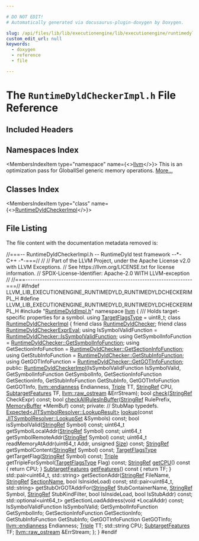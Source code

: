 ```yaml
---

# DO NOT EDIT!
# Automatically generated via docusaurus-plugin-doxygen by Doxygen.

slug: /api/files/lib/lib/executionengine/lib/executionengine/runtimedyld/runtimedyldcheckerimpl-h
custom_edit_url: null
keywords:
  - doxygen
  - reference
  - file

---
```





# The `RuntimeDyldCheckerImpl.h` File Reference

<DoxygenPage pluginConfig={pluginConfig}>



## Included Headers

<IncludesList>
<IncludesListItem
  filePath="RuntimeDyldImpl.h"
  permalink="/docs/api/files/lib/lib/executionengine/lib/executionengine/runtimedyld/runtimedyldimpl-h"
  isLocal="true" />
</IncludesList>

## Namespaces Index

<MembersIndex>

<MembersIndexItem
  type="namespace"
  name={<><a href="/docs/api/namespaces/llvm">llvm</a></>}>
This is an optimization pass for GlobalISel generic memory operations. <a href="/docs/api/namespaces/llvm/#details">More...</a>
</MembersIndexItem>

</MembersIndex>

## Classes Index

<MembersIndex>

<MembersIndexItem
  type="class"
  name={<><a href="/docs/api/classes/llvm/runtimedyldcheckerimpl">RuntimeDyldCheckerImpl</a></>}>
</MembersIndexItem>

</MembersIndex>


## File Listing

The file content with the documentation metadata removed is:

<ProgramListing>

<Link id="l00001" /><CodeLine lineNumber="1"><Highlight kind="comment">//===-- RuntimeDyldCheckerImpl.h -- RuntimeDyld test framework --&#42;- C++ -&#42;-===//</Highlight><Highlight kind="normal"></Highlight></CodeLine>
<Link id="l00002" /><CodeLine lineNumber="2"><Highlight kind="normal"></Highlight><Highlight kind="comment">//</Highlight><Highlight kind="normal"></Highlight></CodeLine>
<Link id="l00003" /><CodeLine lineNumber="3"><Highlight kind="normal"></Highlight><Highlight kind="comment">// Part of the LLVM Project, under the Apache License v2.0 with LLVM Exceptions.</Highlight><Highlight kind="normal"></Highlight></CodeLine>
<Link id="l00004" /><CodeLine lineNumber="4"><Highlight kind="normal"></Highlight><Highlight kind="comment">// See https://llvm.org/LICENSE.txt for license information.</Highlight><Highlight kind="normal"></Highlight></CodeLine>
<Link id="l00005" /><CodeLine lineNumber="5"><Highlight kind="normal"></Highlight><Highlight kind="comment">// SPDX-License-Identifier: Apache-2.0 WITH LLVM-exception</Highlight><Highlight kind="normal"></Highlight></CodeLine>
<Link id="l00006" /><CodeLine lineNumber="6"><Highlight kind="normal"></Highlight><Highlight kind="comment">//</Highlight><Highlight kind="normal"></Highlight></CodeLine>
<Link id="l00007" /><CodeLine lineNumber="7"><Highlight kind="normal"></Highlight><Highlight kind="comment">//===----------------------------------------------------------------------===//</Highlight><Highlight kind="normal"></Highlight></CodeLine>
<Link id="l00008" /><CodeLine lineNumber="8"><Highlight kind="normal"></Highlight></CodeLine>
<Link id="l00009" /><CodeLine lineNumber="9"><Highlight kind="normal"></Highlight><Highlight kind="preprocessor">#ifndef LLVM&#95;LIB&#95;EXECUTIONENGINE&#95;RUNTIMEDYLD&#95;RUNTIMEDYLDCHECKERIMPL&#95;H</Highlight><Highlight kind="normal"></Highlight></CodeLine>
<Link id="l00010" /><CodeLine lineNumber="10"><Highlight kind="normal"></Highlight><Highlight kind="preprocessor">#define LLVM&#95;LIB&#95;EXECUTIONENGINE&#95;RUNTIMEDYLD&#95;RUNTIMEDYLDCHECKERIMPL&#95;H</Highlight><Highlight kind="normal"></Highlight></CodeLine>
<Link id="l00011" /><CodeLine lineNumber="11"><Highlight kind="normal"></Highlight></CodeLine>
<Link id="l00012" /><CodeLine lineNumber="12"><Highlight kind="normal"></Highlight><Highlight kind="preprocessor">#include &quot;<a href="/docs/api/files/lib/lib/executionengine/lib/executionengine/runtimedyld/runtimedyldimpl-h">RuntimeDyldImpl.h</a>&quot;</Highlight><Highlight kind="normal"></Highlight></CodeLine>
<Link id="l00013" /><CodeLine lineNumber="13"><Highlight kind="normal"></Highlight></CodeLine>
<Link id="l00014" /><CodeLine lineNumber="14"><Highlight kind="normal"></Highlight><Highlight kind="keyword">namespace </Highlight><Highlight kind="normal"><a href="/docs/api/namespaces/llvm">llvm</a> &#123;</Highlight></CodeLine>
<Link id="l00015" /><CodeLine lineNumber="15"><Highlight kind="normal"></Highlight><Highlight kind="comment"></Highlight></CodeLine>
<Link id="l00016" /><CodeLine lineNumber="16"><Highlight kind="comment">/// Holds target-specific properties for a symbol.</Highlight><Highlight kind="normal"></Highlight></CodeLine>
<Link id="l00017" /><CodeLine lineNumber="17"><Highlight kind="normal"></Highlight><Highlight kind="keyword">using </Highlight><Highlight kind="normal"><a href="/docs/api/namespaces/llvm/#aea40ee68325c4b92ce5d7814db333708">TargetFlagsType</a> = uint8&#95;t;</Highlight></CodeLine>
<Link id="l00018" /><CodeLine lineNumber="18"><Highlight kind="normal"></Highlight></CodeLine>
<Link id="l00019" /><CodeLine lineNumber="19" lineLink="/docs/api/classes/llvm/runtimedyldcheckerimpl"><Highlight kind="normal"></Highlight><Highlight kind="keyword">class </Highlight><Highlight kind="normal"><a href="/docs/api/classes/llvm/runtimedyldcheckerimpl/#acef6af165608f827d1aea321cff9257b">RuntimeDyldCheckerImpl</a> &#123;</Highlight></CodeLine>
<Link id="l00020" /><CodeLine lineNumber="20" lineLink="/docs/api/classes/llvm/runtimedyldcheckerimpl/#ac16254525cb27669ba70a53c26101682"><Highlight kind="normal">  </Highlight><Highlight kind="keyword">friend</Highlight><Highlight kind="normal"> </Highlight><Highlight kind="keyword">class </Highlight><Highlight kind="normal"><a href="/docs/api/classes/llvm/runtimedyldcheckerimpl/#ac16254525cb27669ba70a53c26101682">RuntimeDyldChecker</a>;</Highlight></CodeLine>
<Link id="l00021" /><CodeLine lineNumber="21" lineLink="/docs/api/classes/llvm/runtimedyldcheckerimpl/#a048341b2c488457be0619573128ab6c1"><Highlight kind="normal">  </Highlight><Highlight kind="keyword">friend</Highlight><Highlight kind="normal"> </Highlight><Highlight kind="keyword">class </Highlight><Highlight kind="normal"><a href="/docs/api/classes/llvm/runtimedyldcheckerimpl/#a048341b2c488457be0619573128ab6c1">RuntimeDyldCheckerExprEval</a>;</Highlight></CodeLine>
<Link id="l00022" /><CodeLine lineNumber="22"><Highlight kind="normal"></Highlight></CodeLine>
<Link id="l00023" /><CodeLine lineNumber="23"><Highlight kind="normal">  </Highlight><Highlight kind="keyword">using </Highlight><Highlight kind="normal">IsSymbolValidFunction =</Highlight></CodeLine>
<Link id="l00024" /><CodeLine lineNumber="24"><Highlight kind="normal">    <a href="/docs/api/classes/llvm/runtimedyldchecker/#a3690573990ceae5a6f5649052411a137">RuntimeDyldChecker::IsSymbolValidFunction</a>;</Highlight></CodeLine>
<Link id="l00025" /><CodeLine lineNumber="25"><Highlight kind="normal">  </Highlight><Highlight kind="keyword">using </Highlight><Highlight kind="normal">GetSymbolInfoFunction = <a href="/docs/api/classes/llvm/runtimedyldchecker/#acac2cbf39dcc3dc95565848db4aed7d8">RuntimeDyldChecker::GetSymbolInfoFunction</a>;</Highlight></CodeLine>
<Link id="l00026" /><CodeLine lineNumber="26"><Highlight kind="normal">  </Highlight><Highlight kind="keyword">using </Highlight><Highlight kind="normal">GetSectionInfoFunction = <a href="/docs/api/classes/llvm/runtimedyldchecker/#a5ed34fdb356b0ece4cc9ee4fab9f9d45">RuntimeDyldChecker::GetSectionInfoFunction</a>;</Highlight></CodeLine>
<Link id="l00027" /><CodeLine lineNumber="27"><Highlight kind="normal">  </Highlight><Highlight kind="keyword">using </Highlight><Highlight kind="normal">GetStubInfoFunction = <a href="/docs/api/classes/llvm/runtimedyldchecker/#ae675538cb55438dbe6a1e0de6d138319">RuntimeDyldChecker::GetStubInfoFunction</a>;</Highlight></CodeLine>
<Link id="l00028" /><CodeLine lineNumber="28"><Highlight kind="normal">  </Highlight><Highlight kind="keyword">using </Highlight><Highlight kind="normal">GetGOTInfoFunction = <a href="/docs/api/classes/llvm/runtimedyldchecker/#ac568a27a9bc46c1935208f0ad86465c1">RuntimeDyldChecker::GetGOTInfoFunction</a>;</Highlight></CodeLine>
<Link id="l00029" /><CodeLine lineNumber="29"><Highlight kind="normal"></Highlight></CodeLine>
<Link id="l00030" /><CodeLine lineNumber="30"><Highlight kind="normal"></Highlight><Highlight kind="keyword">public</Highlight><Highlight kind="normal">:</Highlight></CodeLine>
<Link id="l00031" /><CodeLine lineNumber="31"><Highlight kind="normal">  <a href="/docs/api/classes/llvm/runtimedyldcheckerimpl/#acef6af165608f827d1aea321cff9257b">RuntimeDyldCheckerImpl</a>(IsSymbolValidFunction IsSymbolValid,</Highlight></CodeLine>
<Link id="l00032" /><CodeLine lineNumber="32"><Highlight kind="normal">                         GetSymbolInfoFunction GetSymbolInfo,</Highlight></CodeLine>
<Link id="l00033" /><CodeLine lineNumber="33"><Highlight kind="normal">                         GetSectionInfoFunction GetSectionInfo,</Highlight></CodeLine>
<Link id="l00034" /><CodeLine lineNumber="34"><Highlight kind="normal">                         GetStubInfoFunction GetStubInfo,</Highlight></CodeLine>
<Link id="l00035" /><CodeLine lineNumber="35"><Highlight kind="normal">                         GetGOTInfoFunction GetGOTInfo,</Highlight></CodeLine>
<Link id="l00036" /><CodeLine lineNumber="36"><Highlight kind="normal">                         <a href="/docs/api/namespaces/llvm/#ae1e26e57357947b25e392fd18ab000db">llvm::endianness</a> Endianness, <a href="/docs/api/classes/llvm/triple">Triple</a> TT, <a href="/docs/api/classes/llvm/stringref">StringRef</a> CPU,</Highlight></CodeLine>
<Link id="l00037" /><CodeLine lineNumber="37"><Highlight kind="normal">                         <a href="/docs/api/classes/llvm/subtargetfeatures">SubtargetFeatures</a> TF, <a href="/docs/api/classes/llvm/raw-ostream">llvm::raw&#95;ostream</a> &amp;ErrStream);</Highlight></CodeLine>
<Link id="l00038" /><CodeLine lineNumber="38"><Highlight kind="normal"></Highlight></CodeLine>
<Link id="l00039" /><CodeLine lineNumber="39"><Highlight kind="normal">  </Highlight><Highlight kind="keywordtype">bool</Highlight><Highlight kind="normal"> <a href="/docs/api/classes/llvm/runtimedyldcheckerimpl/#a207bb91d248449b19dfdc6b62172b1e4">check</a>(<a href="/docs/api/classes/llvm/stringref">StringRef</a> CheckExpr) </Highlight><Highlight kind="keyword">const</Highlight><Highlight kind="normal">;</Highlight></CodeLine>
<Link id="l00040" /><CodeLine lineNumber="40"><Highlight kind="normal">  </Highlight><Highlight kind="keywordtype">bool</Highlight><Highlight kind="normal"> <a href="/docs/api/classes/llvm/runtimedyldcheckerimpl/#a03459afe90e9865de42de9912ec0c972">checkAllRulesInBuffer</a>(<a href="/docs/api/classes/llvm/stringref">StringRef</a> RulePrefix, <a href="/docs/api/classes/llvm/memorybuffer">MemoryBuffer</a> &#42;MemBuf) </Highlight><Highlight kind="keyword">const</Highlight><Highlight kind="normal">;</Highlight></CodeLine>
<Link id="l00041" /><CodeLine lineNumber="41"><Highlight kind="normal"></Highlight></CodeLine>
<Link id="l00042" /><CodeLine lineNumber="42"><Highlight kind="normal"></Highlight><Highlight kind="keyword">private</Highlight><Highlight kind="normal">:</Highlight></CodeLine>
<Link id="l00043" /><CodeLine lineNumber="43"><Highlight kind="normal"></Highlight></CodeLine>
<Link id="l00044" /><CodeLine lineNumber="44"><Highlight kind="normal">  </Highlight><Highlight kind="comment">// StubMap typedefs.</Highlight><Highlight kind="normal"></Highlight></CodeLine>
<Link id="l00045" /><CodeLine lineNumber="45"><Highlight kind="normal"></Highlight></CodeLine>
<Link id="l00046" /><CodeLine lineNumber="46"><Highlight kind="normal">  <a href="/docs/api/classes/llvm/expected">Expected&lt;JITSymbolResolver::LookupResult&gt;</a></Highlight></CodeLine>
<Link id="l00047" /><CodeLine lineNumber="47"><Highlight kind="normal">  <a href="/docs/api/files/lib/lib/debuginfo/lib/debuginfo/gsym/inlineinfo-cpp/#a5db99f4b7f8744e0b1c8b50dba8ec5a2">lookup</a>(</Highlight><Highlight kind="keyword">const</Highlight><Highlight kind="normal"> <a href="/docs/api/classes/llvm/jitsymbolresolver/#a487abfdc466598f156d5398ae986c6f9">JITSymbolResolver::LookupSet</a> &amp;Symbols) </Highlight><Highlight kind="keyword">const</Highlight><Highlight kind="normal">;</Highlight></CodeLine>
<Link id="l00048" /><CodeLine lineNumber="48"><Highlight kind="normal"></Highlight></CodeLine>
<Link id="l00049" /><CodeLine lineNumber="49"><Highlight kind="normal">  </Highlight><Highlight kind="keywordtype">bool</Highlight><Highlight kind="normal"> isSymbolValid(<a href="/docs/api/classes/llvm/stringref">StringRef</a> Symbol) </Highlight><Highlight kind="keyword">const</Highlight><Highlight kind="normal">;</Highlight></CodeLine>
<Link id="l00050" /><CodeLine lineNumber="50"><Highlight kind="normal">  uint64&#95;t getSymbolLocalAddr(<a href="/docs/api/classes/llvm/stringref">StringRef</a> Symbol) </Highlight><Highlight kind="keyword">const</Highlight><Highlight kind="normal">;</Highlight></CodeLine>
<Link id="l00051" /><CodeLine lineNumber="51"><Highlight kind="normal">  uint64&#95;t getSymbolRemoteAddr(<a href="/docs/api/classes/llvm/stringref">StringRef</a> Symbol) </Highlight><Highlight kind="keyword">const</Highlight><Highlight kind="normal">;</Highlight></CodeLine>
<Link id="l00052" /><CodeLine lineNumber="52"><Highlight kind="normal">  uint64&#95;t readMemoryAtAddr(uint64&#95;t Addr, </Highlight><Highlight kind="keywordtype">unsigned</Highlight><Highlight kind="normal"> <a href="/docs/api/files/lib/lib/analysis/inlineorder-cpp/#a7ee6f0cb51c3b9056199e9a0001fe8c3a6f6cb72d544962fa333e2e34ce64f719">Size</a>) </Highlight><Highlight kind="keyword">const</Highlight><Highlight kind="normal">;</Highlight></CodeLine>
<Link id="l00053" /><CodeLine lineNumber="53"><Highlight kind="normal"></Highlight></CodeLine>
<Link id="l00054" /><CodeLine lineNumber="54"><Highlight kind="normal">  <a href="/docs/api/classes/llvm/stringref">StringRef</a> getSymbolContent(<a href="/docs/api/classes/llvm/stringref">StringRef</a> Symbol) </Highlight><Highlight kind="keyword">const</Highlight><Highlight kind="normal">;</Highlight></CodeLine>
<Link id="l00055" /><CodeLine lineNumber="55"><Highlight kind="normal"></Highlight></CodeLine>
<Link id="l00056" /><CodeLine lineNumber="56"><Highlight kind="normal">  <a href="/docs/api/namespaces/llvm/#aea40ee68325c4b92ce5d7814db333708">TargetFlagsType</a> getTargetFlag(<a href="/docs/api/classes/llvm/stringref">StringRef</a> Symbol) </Highlight><Highlight kind="keyword">const</Highlight><Highlight kind="normal">;</Highlight></CodeLine>
<Link id="l00057" /><CodeLine lineNumber="57"><Highlight kind="normal">  <a href="/docs/api/classes/llvm/triple">Triple</a> getTripleForSymbol(<a href="/docs/api/namespaces/llvm/#aea40ee68325c4b92ce5d7814db333708">TargetFlagsType</a> Flag) </Highlight><Highlight kind="keyword">const</Highlight><Highlight kind="normal">;</Highlight></CodeLine>
<Link id="l00058" /><CodeLine lineNumber="58"><Highlight kind="normal">  <a href="/docs/api/classes/llvm/stringref">StringRef</a> <a href="/docs/api/namespaces/llvm/#a2c346c56fb9021d994675d1710d2d551">getCPU</a>()</Highlight><Highlight kind="keyword"> const </Highlight><Highlight kind="normal">&#123; </Highlight><Highlight kind="keywordflow">return</Highlight><Highlight kind="normal"> CPU; &#125;</Highlight></CodeLine>
<Link id="l00059" /><CodeLine lineNumber="59"><Highlight kind="normal">  <a href="/docs/api/classes/llvm/subtargetfeatures">SubtargetFeatures</a> <a href="/docs/api/files/lib/lib/mc/mcsubtargetinfo-cpp/#aedfa5e387d929b78090c06db5e0965e2">getFeatures</a>()</Highlight><Highlight kind="keyword"> const </Highlight><Highlight kind="normal">&#123; </Highlight><Highlight kind="keywordflow">return</Highlight><Highlight kind="normal"> TF; &#125;</Highlight></CodeLine>
<Link id="l00060" /><CodeLine lineNumber="60"><Highlight kind="normal"></Highlight></CodeLine>
<Link id="l00061" /><CodeLine lineNumber="61"><Highlight kind="normal">  std::pair&lt;uint64&#95;t, std::string&gt; getSectionAddr(<a href="/docs/api/classes/llvm/stringref">StringRef</a> FileName,</Highlight></CodeLine>
<Link id="l00062" /><CodeLine lineNumber="62"><Highlight kind="normal">                                                  <a href="/docs/api/classes/llvm/stringref">StringRef</a> <a href="/docs/api/structs/llvm/sectionname">SectionName</a>,</Highlight></CodeLine>
<Link id="l00063" /><CodeLine lineNumber="63"><Highlight kind="normal">                                                  </Highlight><Highlight kind="keywordtype">bool</Highlight><Highlight kind="normal"> IsInsideLoad) </Highlight><Highlight kind="keyword">const</Highlight><Highlight kind="normal">;</Highlight></CodeLine>
<Link id="l00064" /><CodeLine lineNumber="64"><Highlight kind="normal"></Highlight></CodeLine>
<Link id="l00065" /><CodeLine lineNumber="65"><Highlight kind="normal">  std::pair&lt;uint64&#95;t, std::string&gt;</Highlight></CodeLine>
<Link id="l00066" /><CodeLine lineNumber="66"><Highlight kind="normal">  getStubOrGOTAddrFor(<a href="/docs/api/classes/llvm/stringref">StringRef</a> StubContainerName, <a href="/docs/api/classes/llvm/stringref">StringRef</a> Symbol,</Highlight></CodeLine>
<Link id="l00067" /><CodeLine lineNumber="67"><Highlight kind="normal">                      <a href="/docs/api/classes/llvm/stringref">StringRef</a> StubKindFilter, </Highlight><Highlight kind="keywordtype">bool</Highlight><Highlight kind="normal"> IsInsideLoad,</Highlight></CodeLine>
<Link id="l00068" /><CodeLine lineNumber="68"><Highlight kind="normal">                      </Highlight><Highlight kind="keywordtype">bool</Highlight><Highlight kind="normal"> IsStubAddr) </Highlight><Highlight kind="keyword">const</Highlight><Highlight kind="normal">;</Highlight></CodeLine>
<Link id="l00069" /><CodeLine lineNumber="69"><Highlight kind="normal"></Highlight></CodeLine>
<Link id="l00070" /><CodeLine lineNumber="70"><Highlight kind="normal">  std::optional&lt;uint64&#95;t&gt; getSectionLoadAddress(</Highlight><Highlight kind="keywordtype">void</Highlight><Highlight kind="normal"> &#42;LocalAddr) </Highlight><Highlight kind="keyword">const</Highlight><Highlight kind="normal">;</Highlight></CodeLine>
<Link id="l00071" /><CodeLine lineNumber="71"><Highlight kind="normal"></Highlight></CodeLine>
<Link id="l00072" /><CodeLine lineNumber="72"><Highlight kind="normal">  IsSymbolValidFunction IsSymbolValid;</Highlight></CodeLine>
<Link id="l00073" /><CodeLine lineNumber="73"><Highlight kind="normal">  GetSymbolInfoFunction GetSymbolInfo;</Highlight></CodeLine>
<Link id="l00074" /><CodeLine lineNumber="74"><Highlight kind="normal">  GetSectionInfoFunction GetSectionInfo;</Highlight></CodeLine>
<Link id="l00075" /><CodeLine lineNumber="75"><Highlight kind="normal">  GetStubInfoFunction GetStubInfo;</Highlight></CodeLine>
<Link id="l00076" /><CodeLine lineNumber="76"><Highlight kind="normal">  GetGOTInfoFunction GetGOTInfo;</Highlight></CodeLine>
<Link id="l00077" /><CodeLine lineNumber="77"><Highlight kind="normal">  <a href="/docs/api/namespaces/llvm/#ae1e26e57357947b25e392fd18ab000db">llvm::endianness</a> Endianness;</Highlight></CodeLine>
<Link id="l00078" /><CodeLine lineNumber="78"><Highlight kind="normal">  <a href="/docs/api/classes/llvm/triple">Triple</a> TT;</Highlight></CodeLine>
<Link id="l00079" /><CodeLine lineNumber="79"><Highlight kind="normal">  std::string CPU;</Highlight></CodeLine>
<Link id="l00080" /><CodeLine lineNumber="80"><Highlight kind="normal">  <a href="/docs/api/classes/llvm/subtargetfeatures">SubtargetFeatures</a> TF;</Highlight></CodeLine>
<Link id="l00081" /><CodeLine lineNumber="81"><Highlight kind="normal">  <a href="/docs/api/classes/llvm/raw-ostream">llvm::raw&#95;ostream</a> &amp;ErrStream;</Highlight></CodeLine>
<Link id="l00082" /><CodeLine lineNumber="82"><Highlight kind="normal">&#125;;</Highlight></CodeLine>
<Link id="l00083" /><CodeLine lineNumber="83"><Highlight kind="normal">&#125;</Highlight></CodeLine>
<Link id="l00084" /><CodeLine lineNumber="84"><Highlight kind="normal"></Highlight></CodeLine>
<Link id="l00085" /><CodeLine lineNumber="85"><Highlight kind="normal"></Highlight><Highlight kind="preprocessor">#endif</Highlight></CodeLine>

</ProgramListing>

</DoxygenPage>
